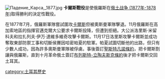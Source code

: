 {{unreferenced|time=2015-10-23T01:29:13+00:00}}
[[File:Падение_Карса,_1877.jpg|thumb]]
{{Campaignbox 俄土戰爭（1877年－1878年）}}
'''卡爾斯戰役'''是使俄羅斯在[[俄土战争_(1877年-1878年)|俄土战争 (1877年-1878年)]]取得勝利的決定性戰役。

在1877年7月，俄羅斯軍隊嘗試圍攻[[卡爾斯_(卡爾斯省)|卡爾斯]]但被奧斯曼軍隊擊退。11月俄羅斯在高加索地區的指揮官邁克爾大公要求卡爾斯投降，但遭到拒絕。大公派洛里斯·米留科夫和拉扎列夫·伊万·達維多維奇攻擊卡爾斯。11月17日洛里斯攻擊卡爾斯並成功奪取東部防禦工事和切斷侯賽因哈密帕夏的駐軍。帕夏試圖切斷他的出路，但只有少數人成功，因為許多奧斯曼軍隊被俘虜。事後簽訂[[聖斯特凡諾條約|聖斯特凡諾條約]]，把卡爾斯割讓與俄羅斯，直到十月革命俄土簽訂[[布列斯特-立陶夫斯克條約|布列斯特-立陶夫斯克條約]]後才把卡爾斯交回土耳其。

[[category:土耳其歷史|category:土耳其歷史]]